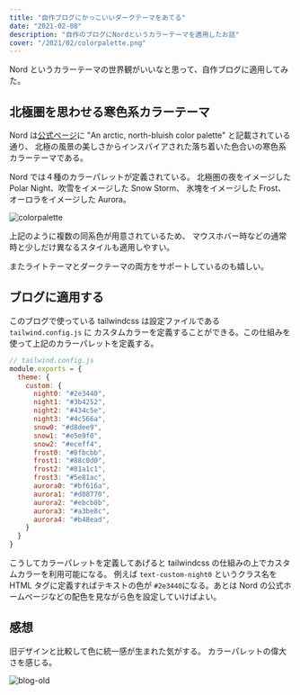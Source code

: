 ```yaml
---
title: "自作ブログにかっこいいダークテーマをあてる"
date: "2021-02-08"
description: "自作のブログにNordというカラーテーマを適用したお話"
cover: "/2021/02/colorpalette.png"
---
```


Nord というカラーテーマの世界観がいいなと思って、自作ブログに適用してみた。

## 北極圏を思わせる寒色系カラーテーマ

Nord は[公式ページ](https://www.nordtheme.com/)に
"An arctic, north-bluish  color palette" と記載されている通り、
北極の風景の美しさからインスパイアされた落ち着いた色合いの寒色系カラーテーマである。

Nord では４種のカラーパレットが定義されている。
北極圏の夜をイメージした Polar Night、吹雪をイメージした Snow Storm、
氷塊をイメージした Frost、オーロラをイメージした Aurora。

![colorpalette](/2021/02/colorpalette.png "公式ページより抜粋")

上記のように複数の同系色が用意されているため、
マウスホバー時などの通常時と少しだけ異なるスタイルも適用しやすい。

またライトテーマとダークテーマの両方をサポートしているのも嬉しい。


## ブログに適用する

このブログで使っている tailwindcss は設定ファイルである `tailwind.config.js` に
カスタムカラーを定義することができる。この仕組みを使って上記のカラーパレットを定義する。

```js
// tailwind.config.js
module.exports = {
  theme: {
    custom: {
      night0: "#2e3440",
      night1: "#3b4252",
      night2: "#434c5e",
      night3: "#4c566a",
      snow0: "#d8dee9",
      snow1: "#e5e9f0",
      snow2: "#eceff4",
      frost0: "#8fbcbb",
      frost1: "#88c0d0",
      frost2: "#81a1c1",
      frost3: "#5e81ac",
      aurora0: "#bf616a",
      aurora1: "#d08770",
      aurora2: "#ebcb8b",
      aurora3: "#a3be8c",
      aurora4: "#b48ead",
    }
  }
}
```

こうしてカラーパレットを定義してあげると tailwindcss の仕組みの上でカスタムカラーを利用可能になる。
例えば `text-custom-night0` というクラス名を HTML タグに定義すればテキストの色が `#2e3440`になる。あとは Nord の公式ホームページなどの配色を見ながら色を設定していけばよい。

## 感想

旧デザインと比較して色に統一感が生まれた気がする。
カラーパレットの偉大さを感じる。

![blog-old](/2021/02/blog-old.png "旧デザイン")
